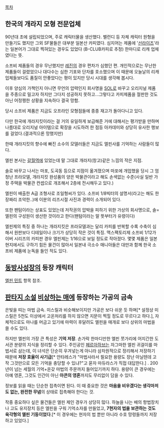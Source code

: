 [[목차]]
== 한국의 개라지 모형 전문업체 ==
90년대 초에 설립되었으며, 주로 캐릭터물을 생산했다.
벨런디 등 자체 캐릭터 원형을 만들기도 했지만 그외 SF물들은 대부분 일본산 카피였다. 심지어는 제품에 '[[선라이즈]]'라는 일본어가 그대로 찍혀있는 경우도 있었다 (B-CLUB카피로 추정) 한마디로 리캐 업체였다는 뜻. 

소프비 제품들의 경우 무난했지만 [[레진]]의 경우 편차가 심했던 편. 개인적으로는 무난한 제품들이 걸렸었으나 대다수는 심한 기포와 단차를 호소했으며 이 때문에 오늘날의 리캐 업체들보다도 품질이 안좋았다는 평이 있지만 당시 시대를 생각해 봅시다.

이후 양심의 가책인지 아니면 무언의 압력인지 회사명을 [[SOL]]로 바꾸고 오리지널 제품을 주종으로 밀고자 하지만 그다지 성공하지 못하고...그렇다고 카피제품을 절판한 것도 아닌 어정쩡한 상황을 지속하다 결국 망함. 

당시 소프비 제품은 지금도 오프라인 모형점들에 종종 재고가 돌아다니고 있다.

다만 한국에 개라지킷이라는 걸 거의 유일하게 보급해준 거에 대해서는 평가받을 만하며 나름대로 오리지널 아이템으로 확장을 시도하려 한 점등 아카데미와 상당히 유사한 행보를 걸었다.(결과적으론 망했지만)

한때 개라지킷의 향수에 빠진 소수의 모델러들은 지금도 엘핀사를 기억하는 사람들이 많다. 

엘핀 본사는 [[갈월역]]에 있었는데 말 그대로 개라지(창고)같은 느낌의 작은 지점.

솔로 바꾸고 나서는 마포, 도곡동 등으로 지점이 옮겨졌으며 마포에 개업했을 당시 그 엄청난 프라모델, 개라지킷 완성품의 양은 박물관이라고 해도 손색없는 수준(사실 일반 가정 주택을 박물관 컨셉으로 개조해서 2층에 전시해두고 있다.)

엘핀이 배출한 A급 조형사로 조일형씨가 있다. 소프비 1/8빅터의 설명서(라고는 해도 한장짜리 조악한..)에 이분의 리즈시절 사진과 경력이 소개되어 있다.

또한 팬텀이라는 상표도 있었는데 저작권의 압박을 피하기 위한 가상의 회사명으로, 솔=엘핀의 구성원이 생산한 것이라고 한다(팬텀이라는 말 뜻부터가 유령이다)

엘핀제의 특징 중 하나는 개라지킷은 프라모델과는 달리 카피를 반복할 수록 수축이 심해서 원판보다 디테일이나 크기가 상당히 작은 것이 특징. 맥스팩토리제 소프비 1/12가이버 시리즈의 카피판 경우 엘핀제는 1/16으로 보일 정도로 작아졌다.
몇몇 제품은 일본 현지에서도 구하기 힘든 물건이 많아서 일본내 극소수 매니아들은 대만과 함께 한국 소프비 제품에 눈독을 들인 적도 있다.

== [[동방사성장]]의 등장 캐릭터 ==
[[엘핀 민트]] 항목 참조.

== [[판타지 소설]] [[비상하는 매]]에 등장하는 가공의 금속 ==
은빛을 띠는 마법 금속. 미스릴과 비슷해보이지만 가공은 보다 쉬운 듯 하며[* 설정상 미스릴은 5천도 이상에서 고온처리를 하지 않으면 지문이 찍힐 정도로 무르다고 하다.], 자체적으로도 마나를 머금고 있기에 마력이 후달려도 엘핀을 매개로 보다 상위의 마법을 쓸 수도 있다.

하지만 엘핀의 가장 큰 특성은 '''기억 저장'''. 손가락 한마디만한 엘핀 쪼가리에 어지간한 도서관 분량의 지식을 정리할 수 있다. 주인공인 [[페르아하브]]는 자그마한 엘핀 귀걸이를 마법서로 삼는데, 이 녀석은 단순히 우겨넣는게 아니라 삼차원적으로 정리해서 저장하기 때문에 '''저장 효율이 사기급'''[* 안타레스가 "마법사라서 필요한 용량도 장난 아닐텐데 고작 그것만으로 모든 기억을 충당할 수 있냐?"고 묻자 마듀라스가 직접 대답한다.] . 200년이 넘는 세월의 기억+온갖 마법의 주문까지 들어있기까지 하다. 용량이 큰 경우에는 아예 영혼, 그것도 인간이 아닌 '''아콘의 영혼'''까지도 무리없이 담을 수 있다.

정보를 읽을 때는 단순한 접촉이면 된다. 이 때 중요한 것은 '''마음을 비우겠다는 생각마저도 없는, 완전한 무념'''의 상태로 접촉해야 한다는 것.

작중 중요하다 싶은 물건들은 엘핀 제인 경우가 상당히 많다. 하늘을 나는 배의 항법장치나 고도 유지장치 등은 엘핀을 구워 기억소자를 만들었고, '''7현자의 법을 보관하는 것도 육각형의 엘핀 기둥이었다'''.[* 이 경우에는 현자의 법 뿐만 아니라 수호 망령들까지 저장하고 있었다.]
